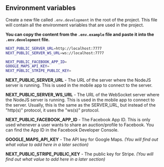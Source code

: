 ## Environment variables

Create a new file called `.env.development` in the root of the project. This file will contain all the environment variables that are used in the project.

**You can copy the content from the `.env.example` file and paste it into the `.env.development` file.**

```bash
NEXT_PUBLIC_SERVER_URL=http://localhost:7777
NEXT_PUBLIC_SERVER_WS_URL=ws://localhost:7777

NEXT_PUBLIC_FACEBOOK_APP_ID=
GOOGLE_MAPS_API_KEY=
NEXT_PUBLIC_STRIPE_PUBLIC_KEY=
```


**NEXT_PUBLIC_SERVER_URL** - The URL of the server where the NodeJS server is running. This is used in the mobile app to connect to the server.

**NEXT_PUBLIC_SERVER_WS_URL** - The URL of the WebSocket server where the NodeJS server is running. This is used in the mobile app to connect to the server. Usually, this is the same as the SERVER_URL, but instead of the "http(s)" protocol, it uses the "ws(s)" protocol.

**NEXT_PUBLIC_FACEBOOK_APP_ID** - The Facebook App ID. This is only used whenever a user wants to share an auction/profile to Facebook. You can find the App ID in the Facebook Developer Console.

**GOOGLE_MAPS_API_KEY** - The API key for Google Maps. *(You will find out what value to add here in a later section)*

**NEXT_PUBLIC_STRIPE_PUBLIC_KEY** - The public key for Stripe. *(You will find out what value to add here in a later section)*